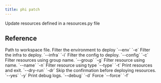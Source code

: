 ```yaml
---
title: phi patch
---
```


Update resources defined in a resources.py file

## Reference

<ResponseField name="resources_file" type="str">
 Path to workspace file.
</ResponseField>
<ResponseField name="env_filter" type="str">
 Filter the environment to deploy `--env` `-e`
</ResponseField>
<ResponseField name="infra_filter" type="str">
 Filter the infra to deploy. `--infra` `-i`
</ResponseField>
<ResponseField name="config_filter" type="str">
 Filter the config to deploy. `--config` `-c`
</ResponseField>
<ResponseField name="group_filter" type="str">
 Filter resources using group name. `--group` `-g`
</ResponseField>
<ResponseField name="name_filter" type="str">
 Filter resource using name. `--name` `-n`
</ResponseField>
<ResponseField name="type_filter" type="str">
 Filter resource using type `--type` `-t`
</ResponseField>
<ResponseField name="dry_run" type="bool">
 Print resources and exit. `--dry-run` `-dr`
</ResponseField>
<ResponseField name="auto_confirm" type="bool">
 Skip the confirmation before deploying resources. `--yes` `-y`
</ResponseField>
<ResponseField name="print_debug_log" type="bool">
 Print debug logs. `--debug` `-d`
</ResponseField>
<ResponseField name="force" type="bool">
 Force `--force` `-f`
</ResponseField>